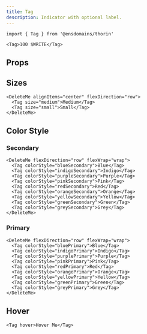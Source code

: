 ```yaml
---
title: Tag
description: Indicator with optional label.
---
```


```tsx
import { Tag } from '@ensdomains/thorin'
```

```tsx live=true expand=true
<Tag>100 $WRITE</Tag>
```

## Props

<PropsTable sourceLink={sourceLink} types={types} />

## Sizes

```tsx live=true
<DeleteMe alignItems="center" flexDirection="row">
  <Tag size="medium">Medium</Tag>
  <Tag size="small">Small</Tag>
</DeleteMe>
```

## Color Style

### Secondary

```tsx live=true
<DeleteMe flexDirection="row" flexWrap="wrap">
  <Tag colorStyle="blueSecondary">Blue</Tag>
  <Tag colorStyle="indigoSecondary">Indigo</Tag>
  <Tag colorStyle="purpleSecondary">Purple</Tag>
  <Tag colorStyle="pinkSecondary">Pink</Tag>
  <Tag colorStyle="redSecondary">Red</Tag>
  <Tag colorStyle="orangeSecondary">Orange</Tag>
  <Tag colorStyle="yellowSecondary">Yellow</Tag>
  <Tag colorStyle="greenSecondary">Green</Tag>
  <Tag colorStyle="greySecondary">Grey</Tag>
</DeleteMe>
```

### Primary

```tsx live=true
<DeleteMe flexDirection="row" flexWrap="wrap">
  <Tag colorStyle="bluePrimary">Blue</Tag>
  <Tag colorStyle="indigoPrimary">Indigo</Tag>
  <Tag colorStyle="purplePrimary">Purple</Tag>
  <Tag colorStyle="pinkPrimary">Pink</Tag>
  <Tag colorStyle="redPrimary">Red</Tag>
  <Tag colorStyle="orangePrimary">Orange</Tag>
  <Tag colorStyle="yellowPrimary">Yellow</Tag>
  <Tag colorStyle="greenPrimary">Green</Tag>
  <Tag colorStyle="greyPrimary">Grey</Tag>
</DeleteMe>
```

## Hover

```tsx live=true
<Tag hover>Hover Me</Tag>
```
